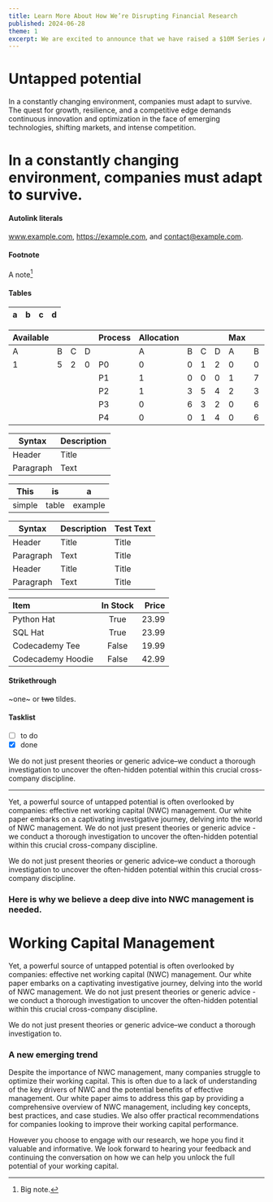 ```yaml
---
title: Learn More About How We’re Disrupting Financial Research
published: 2024-06-28
theme: 1
excerpt: We are excited to announce that we have raised a $10M Series A round led by XYZ Capital. This funding will help us accelerate our growth and expand our team.
---
```


# Untapped potential

In a constantly changing environment, companies must adapt to survive. The quest for growth, resilience, and a competitive edge demands continuous innovation and optimization in the face of emerging technologies, shifting markets, and intense competition.

# In a constantly changing environment, companies must adapt to survive.

#### Autolink literals

www.example.com, https://example.com, and contact@example.com.

#### Footnote

A note[^1]

[^1]: Big note.

#### Tables

| a   | b   |   c |  d  |
| --- | :-- | --: | :-: |

| Available |     |     |     | Process | Allocation |     |     |     | Max |     |     |     |
| --------- | --- | --- | --- | ------- | ---------- | --- | --- | --- | --- | --- | --- | --- |
| A         | B   | C   | D   |         | A          | B   | C   | D   | A   | B   | C   | D   |
| 1         | 5   | 2   | 0   | P0      | 0          | 0   | 1   | 2   | 0   | 0   | 1   | 2   |
|           |     |     |     | P1      | 1          | 0   | 0   | 0   | 1   | 7   | 5   | 0   |
|           |     |     |     | P2      | 1          | 3   | 5   | 4   | 2   | 3   | 5   | 6   |
|           |     |     |     | P3      | 0          | 6   | 3   | 2   | 0   | 6   | 5   | 2   |
|           |     |     |     | P4      | 0          | 0   | 1   | 4   | 0   | 6   | 5   | 6   |

| Syntax    | Description |
| --------- | ----------- |
| Header    | Title       |
| Paragraph | Text        |

| This   | is    | a       |
| ------ | ----- | ------- |
| simple | table | example |

| Syntax    | Description | Test Text |
| --------- | ----------- | --------- |
| Header    | Title       | Title     |
| Paragraph | Text        | Title     |
| Header    | Title       | Title     |
| Paragraph | Text        | Title     |

| Item              | In Stock | Price |
| :---------------- | :------: | ----: |
| Python Hat        |   True   | 23.99 |
| SQL Hat           |   True   | 23.99 |
| Codecademy Tee    |  False   | 19.99 |
| Codecademy Hoodie |  False   | 42.99 |

#### Strikethrough

~one~ or ~~two~~ tildes.

#### Tasklist

- [ ] to do
- [x] done

We do not just present theories or generic advice–we conduct a thorough investigation to uncover the often-hidden potential within this crucial cross-company discipline.

---

Yet, a powerful source of untapped potential is often overlooked by companies: effective net working capital (NWC) management.
Our white paper embarks on a captivating investigative journey, delving into the world of NWC management. We do not just present theories or generic advice - we conduct a thorough investigation to uncover the often-hidden potential within this crucial cross-company discipline.

<aside>
  We do not just present theories or generic advice–we conduct a thorough investigation to uncover the often-hidden
  potential within this crucial cross-company discipline.
</aside>

### Here is why we believe a deep dive into NWC management is needed.

# Working Capital Management

Yet, a powerful source of untapped potential is often overlooked by companies: effective net working capital (NWC) management.
Our white paper embarks on a captivating investigative journey, delving into the world of NWC management. We do not just present theories or generic advice - we conduct a thorough investigation to uncover the often-hidden potential within this crucial cross-company discipline.

<aside>
  <p>We do not just present theories or generic advice–we conduct a thorough investigation to.</p>
</aside>

### A new emerging trend

<aside>
  Despite the importance of NWC management, many companies struggle to optimize their working capital. This is often due
  to a lack of understanding of the key drivers of NWC and the potential benefits of effective management. Our white
  paper aims to address this gap by providing a comprehensive overview of NWC management, including key concepts, best
  practices, and case studies. We also offer practical recommendations for companies looking to improve their working
  capital performance.
</aside>

However you choose to engage with our research, we hope you find it valuable and informative. We look forward to hearing
your feedback and continuing the conversation on how we can help you unlock the full potential of your working capital.
